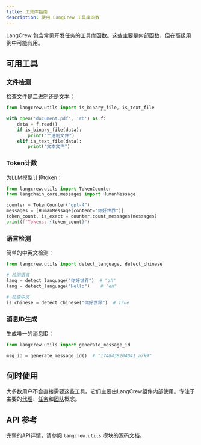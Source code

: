 ```yaml
---
title: 工具库指南
description: 使用 LangCrew 工具库函数
---
```


LangCrew 包含常见开发任务的工具库函数。这些主要是内部函数，但在高级用例中可能有用。

## 可用工具

### 文件检测

检查文件是二进制还是文本：

```python
from langcrew.utils import is_binary_file, is_text_file

with open('document.pdf', 'rb') as f:
    data = f.read()
    if is_binary_file(data):
        print("二进制文件")
    elif is_text_file(data):
        print("文本文件")
```

### Token计数

为LLM模型计算token：

```python
from langcrew.utils import TokenCounter
from langchain_core.messages import HumanMessage

counter = TokenCounter("gpt-4")
messages = [HumanMessage(content="你好世界")]
token_count, is_exact = counter.count_messages(messages)
print(f"Tokens: {token_count}")
```

### 语言检测

简单的中英文检测：

```python
from langcrew.utils import detect_language, detect_chinese

# 检测语言
lang = detect_language("你好世界")  # "zh"
lang = detect_language("Hello")    # "en"

# 检查中文
is_chinese = detect_chinese("你好世界")  # True
```

### 消息ID生成

生成唯一的消息ID：

```python
from langcrew.utils import generate_message_id

msg_id = generate_message_id()  # "1748438204041_a7k9"
```

## 何时使用

大多数用户不会直接需要这些工具。它们主要由LangCrew组件内部使用。专注于主要的[代理](/zh/concepts/agents)、[任务](/zh/concepts/tasks)和[团队](/zh/concepts/crews)概念。

## API 参考

完整的API详情，请参阅 `langcrew.utils` 模块的源码文档。
